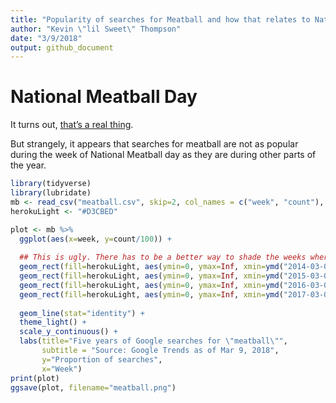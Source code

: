 ```yaml
---
title: "Popularity of searches for Meatball and how that relates to National Meatball Day"
author: "Kevin \"lil Sweet\" Thompson"
date: "3/9/2018"
output: github_document
---
```


# National Meatball Day
It turns out, [that's a real thing](https://www.google.com/search?q=international+meatball+day&oq=international+meatball+day&aqs=chrome..69i57j0.3576j0j7&sourceid=chrome&ie=UTF-8).

But strangely, it appears that searches for meatball are not as popular during the week of National Meatball day as they are during other parts of the year.

```r
library(tidyverse)
library(lubridate)
mb <- read_csv("meatball.csv", skip=2, col_names = c("week", "count"), col_types = cols(week=col_date(), count=col_integer()))
herokuLight <- "#D3CBED"
```

```r
plot <- mb %>%
  ggplot(aes(x=week, y=count/100)) +
  
  ## This is ugly. There has to be a better way to shade the weeks where meatball day fell
  geom_rect(fill=herokuLight, aes(ymin=0, ymax=Inf, xmin=ymd("2014-03-09"), xmax=ymd("2014-03-16"))) + 
  geom_rect(fill=herokuLight, aes(ymin=0, ymax=Inf, xmin=ymd("2015-03-08"), xmax=ymd("2015-03-15"))) +
  geom_rect(fill=herokuLight, aes(ymin=0, ymax=Inf, xmin=ymd("2016-03-06"), xmax=ymd("2016-03-13"))) +
  geom_rect(fill=herokuLight, aes(ymin=0, ymax=Inf, xmin=ymd("2017-03-05"), xmax=ymd("2017-03-12"))) +
  
  geom_line(stat="identity") +
  theme_light() +
  scale_y_continuous() + 
  labs(title="Five years of Google searches for \"meatball\"",
       subtitle = "Source: Google Trends as of Mar 9, 2018",
       y="Proportion of searches",
       x="Week")
print(plot)
ggsave(plot, filename="meatball.png")
```